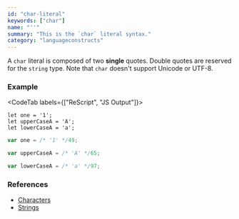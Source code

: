 ```yaml
---
id: "char-literal"
keywords: ["char"]
name: "''"
summary: "This is the `char` literal syntax."
category: "languageconstructs"
---
```


A `char` literal is composed of two **single** quotes. Double quotes are reserved for the `string` type. Note that `char` doesn't support Unicode or UTF-8.

### Example

<CodeTab labels={["ReScript", "JS Output"]}>

```res
let one = '1';
let upperCaseA = 'A';
let lowerCaseA = 'a';
```

```js
var one = /* '1' */49;

var upperCaseA = /* 'A' */65;

var lowerCaseA = /* 'a' */97;
```

</CodeTab>

### References

* [Characters](/docs/manual/latest/primitive-types#char)
* [Strings](/docs/manual/latest/primitive-types#string)
